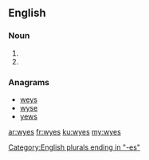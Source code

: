 ==English==

===Noun===
{{head|en|noun plural form}}

# {{plural of|wye|lang=en}}
# {{plural of|wy|lang=en}}

===Anagrams===
* [[weys#English|weys]]
* [[wyse#English|wyse]]
* [[yews#English|yews]]

[[Category:English plurals ending in "-es"]]

[[ar:wyes]]
[[fr:wyes]]
[[ku:wyes]]
[[my:wyes]]